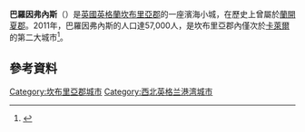 {{Refimprove|time=2022-02-21T05:02:29+00:00}}
{{noteTA
|1=zh-hans:巴罗因弗内斯;zh-hant:巴羅因弗內斯;zh-tw:巴羅發內斯;
}}
{{Infobox UK place
|country                  = 英格蘭
|official_name            = Barrow-in-Furness
|other_name               =
|native_name              = 
|nickname                 =
|static_image_name        = Barrow montage2.jpg
|static_image_caption     = 
|latitude = 54.1108
|longitude = -3.2261
| population              = 56,745
| population_ref          = ([[United_Kingdom_Census_2011|2011 Census]])
|population_demonym       = [[Barrovian|Barrovian]]
|shire_district           = [[Barrow-in-Furness_(borough)|Barrow-in-Furness]]
|shire_county             = [[坎布里亞郡|坎布里亞郡]]
|region                   = 西北英格蘭
|constituency_westminster = [[Barrow_and_Furness_(UK_Parliament_constituency)|Barrow and Furness]]
|post_town                = BARROW-IN-FURNESS
|postcode_district        = LA13, LA14
|postcode_area            = LA
|dial_code                = 01229
|os_grid_reference        = SD198690
|london_distance          = {{convert|222|mi|km|0|abbr=on}}
 }}
'''巴羅因弗內斯'''（{{lang-en|Barrow-in-Furness}}）是[[英國|英國]][[英格蘭|英格蘭]][[坎布里亞郡|坎布里亞郡]]的一座濱海小城，在歷史上曾屬於[[蘭開夏郡|蘭開夏郡]]。2011年，巴羅因弗內斯的人口達57,000人，是坎布里亞郡內僅次於[[卡萊爾|卡萊爾]]的第二大城市<ref>{{Cite journal| first=Russell | last=Jenkins | title=Chocolate blog sends town into meltdown | date=22 December 2006 | publisher=[[News_International|News International]] |work=The Times |location=UK | pages=15 | postscript=<!--None-->}}</ref>。

==參考資料==
{{Reflist}}
{{Authority control}}
[[Category:坎布里亞郡城市|Category:坎布里亞郡城市]]
[[Category:西北英格兰港湾城市|Category:西北英格兰港湾城市]]